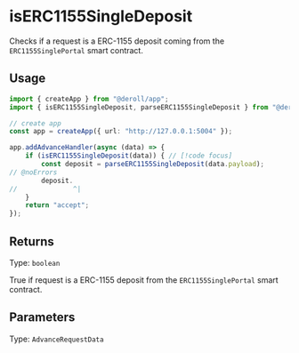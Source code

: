 # isERC1155SingleDeposit

Checks if a request is a ERC-1155 deposit coming from the `ERC1155SinglePortal` smart contract.

## Usage

```ts twoslash
import { createApp } from "@deroll/app";
import { isERC1155SingleDeposit, parseERC1155SingleDeposit } from "@deroll/wallet";

// create app
const app = createApp({ url: "http://127.0.0.1:5004" });

app.addAdvanceHandler(async (data) => {
    if (isERC1155SingleDeposit(data)) { // [!code focus]
        const deposit = parseERC1155SingleDeposit(data.payload);
// @noErrors
        deposit.
//              ^|
    }
    return "accept";
});
```

## Returns

Type: `boolean`

True if request is a ERC-1155 deposit from the `ERC1155SinglePortal` smart contract.

## Parameters

Type: `AdvanceRequestData`
